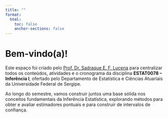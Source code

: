 ```yaml
---
title: ""
format:
  html:
    toc: false
    anchor-sections: false
---
```


# Bem-vindo(a)!

Este espaço foi criado pelo [Prof. Dr. Sadraque E. F. Lucena](http://sadraquelucena.github.io){target="_blank"} para centralizar todos os conteúdos, atividades e o cronograma da disciplina **ESTAT0078 -- Inferência I**, ofertado pelo Departamento de Estatística e Ciências Atuariais da Universidade Federal de Sergipe.

Ao longo do semestre, vamos construir juntos uma base sólida nos conceitos fundamentais da Inferência Estatística, explorando métodos para obter e avaliar estimadores pontuais e para construir de intervalos de confiança.
